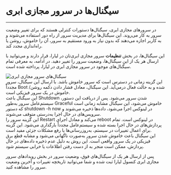 

<Layout>
<Head>
<title>مستندات آشنایی با سیگنال‌های سرور مجازی ابری - لیارا</title>
<meta property="og:title" content="مستندات خدمات رایانش ابری لیارا" />
<meta property="og:description" content="مستندات مربوط به آشنایی با سیگنال‌ها در سرور مجازی ابری در لیارا"  />
</Head>

# سیگنال‌ها در سرور مجازی ابری
<hr className="mb-2" />

در سرورهای مجازی ابری، سیگنال‌ها دستورات کنترلی هستند که برای تغییر وضعیت سرور به کار می‌روند. این سیگنال‌ها برای مدیریت سرور از راه دور استفاده می‌شوند و به کاربر اجازه می‌دهند که بدون نیاز به ورود مستقیم به سرور، آن را خاموش، روشن یا راه‌اندازی مجدد کند. 

<div className="h-4" />

این سیگنال‌ها، در بخش **تنظیمات** سرور مجازی ابری‌تان در لیارا، قرار دارند و می‌توانید با ارسال هر یک از این سیگنال‌ها، وضعیت سرور را تغییر دهید.
در ادامه، به معرفی تمام سیگنال‌های موجود در سرور مجازی ابری در لیارا، پرداخته شده است. 

<div className="h-4" />
<img src="https://media.liara.ir/vps/signals-on-cloud-server.png" alt="سیگنال‌های سرور مجازی ابری" />
<div className="h-4" />

<Section id="turning-on-signal" title="سیگنال روشن کردن" /> 
این گزینه زمانی در دسترس است که سرور خاموش باشد. با ارسال این سیگنال، سرور مجدداً Boot شده و به حالت فعال درمی‌آید. این سیگنال، معادل فشار دادن دکمه روشن/خاموش در یک سرور فیزیکی است.

<Section id="turning-off-signal" title="سیگنال خاموش کردن" /> 
این سیگنال باعث Shutdown شدن سرور می‌شود. پس از دریافت این دستور، سیستم‌عامل سرور به‌طور Graceful خاموش می‌شود، این سیگنال مشابه زمانی است که دستور <Important>shutdown -h now</Important> در لینوکس اجرا می‌شود، داده‌ها ذخیره می‌شوند و سرویس‌های در حال اجرا به‌درستی متوقف می‌شوند.


<Section id="reboot-signal" title="سیگنال راه‌اندازی مجدد" />
این گزینه سرور را Restart می‌کند و معادل اجرای <Important>reboot</Important> در لینوکس است. تمام پردازش‌های در حال اجرا بسته شده و سیستم‌عامل مجدداً بارگذاری می‌شود. این گزینه برای اعمال تغییرات در سیستم، به‌روزرسانی‌ها یا رفع مشکلات جزئی مفید است.

<Section id="power-off-signal" title="سیگنال قطع برق" />
این سیگنال باعث خاموش شدن سرور به‌صورت ناگهانی می‌شود و مشابه قطع برق فیزیکی در یک سرور واقعی است. این روش به دلیل عدم ذخیره داده‌های در حال پردازش، ممکن است منجر به از دست رفتن اطلاعات یا خرابی سیستم شود.

<div className="h-4" />
<Alert variant="info">
<p>
پس از ارسال هر یک از سیگنال‌های فوق، وضعیت سرور در بخش رویدادهای سرور مجازی ابری کنسول لیارا ثبت شده و شما می‌توانید تاریخچه تغییرات و آخرین وضعیت سرور را مشاهده کنید.
</p>
</Alert>








</Layout>